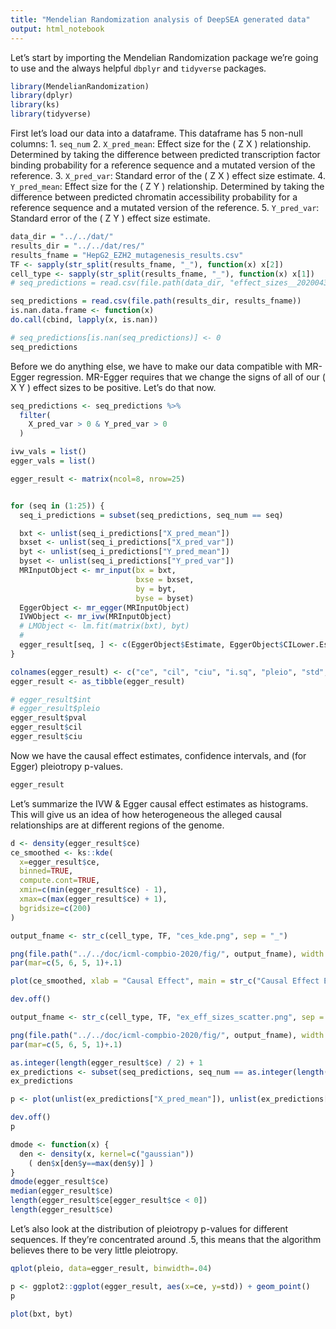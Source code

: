 ```yaml
---
title: "Mendelian Randomization analysis of DeepSEA generated data"
output: html_notebook
---
```

Let's start by importing the Mendelian Randomization package we're going to use and the always helpful `dbplyr` and `tidyverse` packages.
```r
library(MendelianRandomization)
library(dplyr)
library(ks)
library(tidyverse)
```

First let's load our data into a dataframe. This dataframe has 5 non-null columns: 
1. `seq_num`
2. `X_pred_mean`: Effect size for the \( Z \rightarrow X \) relationship. Determined by taking the difference between predicted transcription factor binding probability for a reference sequence and a mutated version of the reference.
3. `X_pred_var`: Standard error of the \( Z \rightarrow X \) effect size estimate.
4. `Y_pred_mean`: Effect size for the \( Z \rightarrow Y \) relationship. Determined by taking the difference between predicted chromatin accessibility probability for a reference sequence and a mutated version of the reference.
5. `Y_pred_var`: Standard error of the \( Z \rightarrow Y \) effect size estimate.

```r
data_dir = "../../dat/"
results_dir = "../../dat/res/"
results_fname = "HepG2_EZH2_mutagenesis_results.csv"
TF <- sapply(str_split(results_fname, "_"), function(x) x[2])
cell_type <- sapply(str_split(results_fname, "_"), function(x) x[1])
# seq_predictions = read.csv(file.path(data_dir, "effect_sizes__20200430__comparison_new.csv"))

seq_predictions = read.csv(file.path(results_dir, results_fname))
is.nan.data.frame <- function(x)
do.call(cbind, lapply(x, is.nan))

# seq_predictions[is.nan(seq_predictions)] <- 0
seq_predictions
```

Before we do anything else, we have to make our data compatible with MR-Egger regression. MR-Egger requires that we change the signs of all of our \( X \rightarrow Y \) effect sizes to be positive. Let's do that now.
```r
seq_predictions <- seq_predictions %>%
  filter(
    X_pred_var > 0 & Y_pred_var > 0
  )
```


```r
ivw_vals = list()
egger_vals = list()

egger_result <- matrix(ncol=8, nrow=25)


for (seq in (1:25)) {
  seq_i_predictions = subset(seq_predictions, seq_num == seq)

  bxt <- unlist(seq_i_predictions["X_pred_mean"])
  bxset <- unlist(seq_i_predictions["X_pred_var"])
  byt <- unlist(seq_i_predictions["Y_pred_mean"])
  byset <- unlist(seq_i_predictions["Y_pred_var"])
  MRInputObject <- mr_input(bx = bxt,
                            bxse = bxset,
                            by = byt,
                            byse = byset)
  EggerObject <- mr_egger(MRInputObject)
  IVWObject <- mr_ivw(MRInputObject)
  # LMObject <- lm.fit(matrix(bxt), byt)
  # 
  egger_result[seq, ] <- c(EggerObject$Estimate, EggerObject$CILower.Est, EggerObject$CIUpper.Est, EggerObject$I.sq, EggerObject$Pleio.pval, EggerObject$StdError.Est, EggerObject$Intercept, EggerObject$Pvalue.Est)
}

colnames(egger_result) <- c("ce", "cil", "ciu", "i.sq", "pleio", "std", "int", "pval")
egger_result <- as_tibble(egger_result)
```

```r
# egger_result$int
# egger_result$pleio
egger_result$pval
egger_result$cil
egger_result$ciu
```

Now we have the causal effect estimates, confidence intervals, and (for Egger) pleiotropy p-values.
```r
egger_result
```

Let's summarize the IVW & Egger causal effect estimates as histograms. This will give us an idea of how heterogeneous the alleged causal relationships are at different regions of the genome.
```r
d <- density(egger_result$ce)
ce_smoothed <- ks::kde(
  x=egger_result$ce,
  binned=TRUE,
  compute.cont=TRUE,
  xmin=c(min(egger_result$ce) - 1),
  xmax=c(max(egger_result$ce) + 1),
  bgridsize=c(200)
)

output_fname <- str_c(cell_type, TF, "ces_kde.png", sep = "_")

png(file.path("../../doc/icml-compbio-2020/fig/", output_fname), width = 512, height = 320)
par(mar=c(5, 6, 5, 1)+.1)

plot(ce_smoothed, xlab = "Causal Effect", main = str_c("Causal Effect Estimates (", TF, ")"), cex.lab = 2, cex.main = 2, ylab = "Density")

dev.off()
```

```r
output_fname <- str_c(cell_type, TF, "ex_eff_sizes_scatter.png", sep = "_")

png(file.path("../../doc/icml-compbio-2020/fig/", output_fname), width = 512, height = 320)
par(mar=c(5, 6, 5, 1)+.1)

as.integer(length(egger_result$ce) / 2) + 1
ex_predictions <- subset(seq_predictions, seq_num == as.integer(length(egger_result$ce) / 2) + 1)
ex_predictions

p <- plot(unlist(ex_predictions["X_pred_mean"]), unlist(ex_predictions["Y_pred_mean"]), xlab = "TF Effect Size", main = str_c("CA vs. TF Effect Sizes (", TF, ")"), cex.lab = 2, cex.main = 2, ylab = "CA Effect Size")

dev.off()
p
```

```r
dmode <- function(x) {
  den <- density(x, kernel=c("gaussian"))
    ( den$x[den$y==max(den$y)] )   
}  
dmode(egger_result$ce)
median(egger_result$ce) 
length(egger_result$ce[egger_result$ce < 0])
length(egger_result$ce)
```

Let's also look at the distribution of pleiotropy p-values for different sequences. If they're concentrated around .5, this means that the algorithm believes there to be very little pleiotropy.

```r
qplot(pleio, data=egger_result, binwidth=.04)
```

```r
p <- ggplot2::ggplot(egger_result, aes(x=ce, y=std)) + geom_point()
p
```

```r
plot(bxt, byt)
```